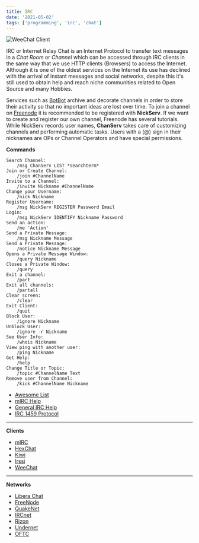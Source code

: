 ```yaml
---
title: IRC
date: '2021-05-02'
tags: ['programming', 'irc', 'chat']
---
```


![WeeChat Client](/static/images/random/WeeChat_2.0.png)

IRC or Internet Relay Chat is an Internet Protocol to transfer text messages in a *Chat Room* or *Channel* which can be accessed through IRC clients in the same way that we use HTTP clients (Browsers) to access the Internet. Although it is one of the oldest services on the Internet its use has declined with the arrival of instant messages and social networks, despite this it's still used to obtain help and reach niche communities related to Open Source and many Hobbies.

Services such as [BotBot](https://botbot.me/) archive and decorate channels in order to store their activity so that no important ideas are lost over time. To join a channel on [Freenode](https://webchat.freenode.net/) it is recommended to be registered with **NickServ**. If we want to create and register our own channel, Freenode has several tutorials. While NickServ records user names, **ChanServ** takes care of customizing channels and performing automatic tasks. Users with a (@) sign in their nicknames are OPs or Channel Operators and have special permissions.

**Commands**

```
Search Channel:
	/msg ChanServ LIST *searchterm*
Join or Create Channel: 
	/join #ChannelName
Invite to a Channel:
	/invite Nickname #ChannelName
Change your Username: 
	/nick Nickname
Register Username: 
	/msg NickServ REGISTER Password Email
Login: 
	/msg NickServ IDENTIFY Nickname Password
Send an action: 
	/me 'Action'
Send a Private Message: 
	/msg Nickname Message
Send a Private Message: 
	/notice Nickname Message
Opens a Private Message Window: 
	/query Nickname
Closes a Private Window:
	/query
Exit a channel: 
	/part
Exit all channels: 
	/partall
Clear screen: 
	/clear
Exit Client: 
	/quit
Block User: 
	/ignore Nickname
Unblock User: 
	/ignore -r Nickname
See User Info: 
	/whois Nickname
View ping with another user: 
	/ping Nickname
Get Help:
	/help
Change Title or Topic: 
	/topic #ChannelName Text
Remove user from Channel: 
	/kick #ChannelName Nickname
```

* [Awesome List](https://project-awesome.org/davisonio/awesome-irc)
* [mIRC Help](https://www.mirc.com/help/mirc.html)
* [General IRC Help](http://www.ircbeginner.com/)
* [IRC 1459 Protocol](https://www.rfc-editor.org/info/rfc1459)

***

**Clients**

* [mIRC](https://www.mirc.com/)
* [HexChat](https://hexchat.github.io/)
* [Kiwi](https://kiwiirc.com/)
* [Irssi](https://irssi.org/)
* [WeeChat](https://weechat.org/)

***

**Networks**

* [Libera Chat](https://libera.chat/)
* [FreeNode](https://freenode.net/)
* [QuakeNet](https://www.quakenet.org/)
* [IRCnet](https://www.ircnet.com/)
* [Rizon](https://www.rizon.net/)
* [Undernet](https://www.undernet.org/)
* [OFTC](https://www.oftc.net/)

